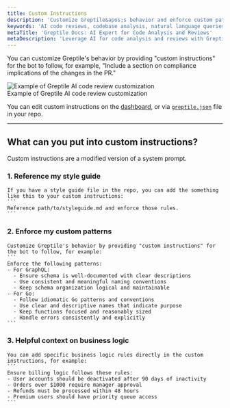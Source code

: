 ```yaml
---
title: Custom Instructions
description: 'Customize Greptile&apos;s behavior and enforce custom patterns'
keywords: 'AI code reviews, codebase analysis, natural language queries, GitHub integration, Slack integration, PR review bot'
metaTitle: 'Greptile Docs: AI Expert for Code Analysis and Reviews'
metaDescription: 'Leverage AI for code analysis and reviews with Greptile. Get expert insights on your codebase through natural language queries and integrations.'
---
```


You can customize Greptile's behavior by providing "custom instructions" for the bot to follow, for example, "Include a section on compliance implications of the changes in the PR."

<Frame>
  <img src="/images/cr-bot/sysprompt.gif" alt="Example of Greptile AI code review customization" />
  <figcaption>Example of Greptile AI code review customization</figcaption>
</Frame>

You can edit custom instructions on the [dashboard](https://app.greptile.com/), or via [`greptile.json`](code-review-bot/greptile-json) file in your repo.

---

## What can you put into custom instructions?

Custom instructions are a modified version of a system prompt. 

### 1. Reference my style guide
    If you have a style guide file in the repo, you can add the something like this to your custom instructions:
    ```
    Reference path/to/styleguide.md and enforce those rules.
    ```

### 2. Enforce my custom patterns
    Customize Greptile's behavior by providing "custom instructions" for the bot to follow, for example:
    ```
    Enforce the following patterns:
    - For GraphQL:
      - Ensure schema is well-documented with clear descriptions
      - Use consistent and meaningful naming conventions
      - Keep schema organization logical and maintainable
    - For Go:
      - Follow idiomatic Go patterns and conventions
      - Use clear and descriptive names that indicate purpose
      - Keep functions focused and reasonably sized
      - Handle errors consistently and explicitly
    ```

### 3. Helpful context on business logic
    You can add specific business logic rules directly in the custom instructions, for example:
    ```
    Ensure billing logic follows these rules:
    - User accounts should be deactivated after 90 days of inactivity
    - Orders over $1000 require manager approval
    - Refunds must be processed within 48 hours
    - Premium users should have priority queue access
    ```


